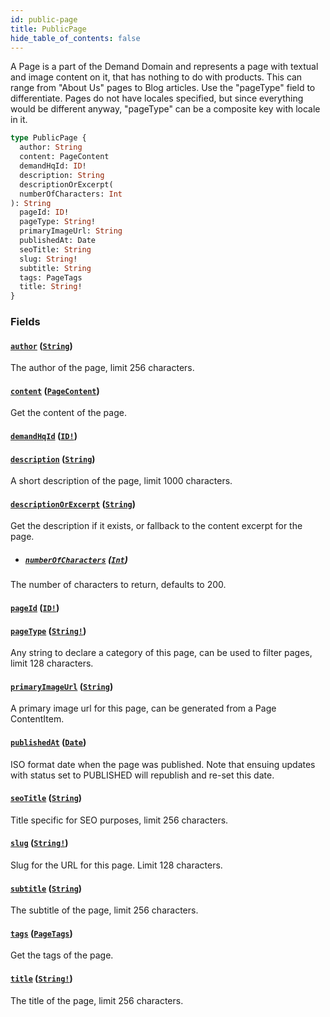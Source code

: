 ```yaml
---
id: public-page
title: PublicPage
hide_table_of_contents: false
---
```



A Page is a part of the Demand Domain and represents a page with textual and
image content on it, that has nothing to do with products.
This can range from "About Us" pages to Blog articles. Use the "pageType" field to differentiate.
Pages do not have locales specified, but since everything would be different
anyway, "pageType" can be a composite key with locale in it.

```graphql
type PublicPage {
  author: String
  content: PageContent
  demandHqId: ID!
  description: String
  descriptionOrExcerpt(
  numberOfCharacters: Int
): String
  pageId: ID!
  pageType: String!
  primaryImageUrl: String
  publishedAt: Date
  seoTitle: String
  slug: String!
  subtitle: String
  tags: PageTags
  title: String!
}
```


### Fields

#### [`author`](#) ([`String`](/developers/demandhq-apis/storefront-api/graphql/reference/scalars/string))

The author of the page, limit 256 characters.


#### [`content`](#) ([`PageContent`](/developers/demandhq-apis/storefront-api/graphql/reference/objects/page-content))

Get the content of the page.


#### [`demandHqId`](#) ([`ID!`](/developers/demandhq-apis/storefront-api/graphql/reference/scalars/id))




#### [`description`](#) ([`String`](/developers/demandhq-apis/storefront-api/graphql/reference/scalars/string))

A short description of the page, limit 1000 characters.


#### [`descriptionOrExcerpt`](#) ([`String`](/developers/demandhq-apis/storefront-api/graphql/reference/scalars/string))

Get the description if it exists, or fallback to the content excerpt for the page.
- ##### [`numberOfCharacters`](#) ([`Int`](/developers/demandhq-apis/storefront-api/graphql/reference/scalars/int))

The number of characters to return, defaults to 200.


#### [`pageId`](#) ([`ID!`](/developers/demandhq-apis/storefront-api/graphql/reference/scalars/id))




#### [`pageType`](#) ([`String!`](/developers/demandhq-apis/storefront-api/graphql/reference/scalars/string))

Any string to declare a category of this page, can be used to filter pages, limit 128 characters.


#### [`primaryImageUrl`](#) ([`String`](/developers/demandhq-apis/storefront-api/graphql/reference/scalars/string))

A primary image url for this page, can be generated from a Page ContentItem.


#### [`publishedAt`](#) ([`Date`](/developers/demandhq-apis/storefront-api/graphql/reference/scalars/date))

ISO format date when the page was published. Note that ensuing updates with
status set to PUBLISHED will republish and re-set this date.


#### [`seoTitle`](#) ([`String`](/developers/demandhq-apis/storefront-api/graphql/reference/scalars/string))

Title specific for SEO purposes, limit 256 characters.


#### [`slug`](#) ([`String!`](/developers/demandhq-apis/storefront-api/graphql/reference/scalars/string))

Slug for the URL for this page. Limit 128 characters.


#### [`subtitle`](#) ([`String`](/developers/demandhq-apis/storefront-api/graphql/reference/scalars/string))

The subtitle of the page, limit 256 characters.


#### [`tags`](#) ([`PageTags`](/developers/demandhq-apis/storefront-api/graphql/reference/objects/page-tags))

Get the tags of the page.


#### [`title`](#) ([`String!`](/developers/demandhq-apis/storefront-api/graphql/reference/scalars/string))

The title of the page, limit 256 characters.




